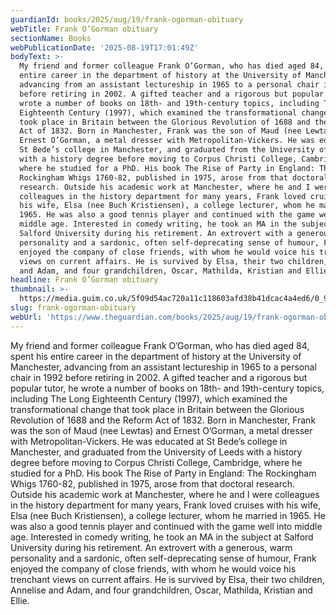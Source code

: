 ```yaml
---
guardianId: books/2025/aug/19/frank-ogorman-obituary
webTitle: Frank O’Gorman obituary
sectionName: Books
webPublicationDate: '2025-08-19T17:01:49Z'
bodyText: >-
  My friend and former colleague Frank O’Gorman, who has died aged 84, spent his
  entire career in the department of history at the University of Manchester,
  advancing from an assistant lectureship in 1965 to a personal chair in 1992
  before retiring in 2002. A gifted teacher and a rigorous but popular tutor, he
  wrote a number of books on 18th- and 19th-century topics, including The Long
  Eighteenth Century (1997), which examined the transformational change that
  took place in Britain between the Glorious Revolution of 1688 and the Reform
  Act of 1832. Born in Manchester, Frank was the son of Maud (nee Lewtas) and
  Ernest O’Gorman, a metal dresser with Metropolitan-Vickers. He was educated at
  St Bede’s college in Manchester, and graduated from the University of Leeds
  with a history degree before moving to Corpus Christi College, Cambridge,
  where he studied for a PhD. His book The Rise of Party in England: The
  Rockingham Whigs 1760-82, published in 1975, arose from that doctoral
  research. Outside his academic work at Manchester, where he and I were
  colleagues in the history department for many years, Frank loved cruises with
  his wife, Elsa (nee Buch Kristiensen), a college lecturer, whom he married in
  1965. He was also a good tennis player and continued with the game well into
  middle age. Interested in comedy writing, he took an MA in the subject at
  Salford University during his retirement. An extrovert with a generous, warm
  personality and a sardonic, often self-deprecating sense of humour, Frank
  enjoyed the company of close friends, with whom he would voice his trenchant
  views on current affairs. He is survived by Elsa, their two children, Annelise
  and Adam, and four grandchildren, Oscar, Mathilda, Kristian and Ellie.
headline: Frank O’Gorman obituary
thumbnail: >-
  https://media.guim.co.uk/5f09d54ac720a11c118603afd38b41dcac4a4ed6/0_923_3472_2778/500.jpg
slug: frank-ogorman-obituary
webUrl: 'https://www.theguardian.com/books/2025/aug/19/frank-ogorman-obituary'
---
```

My friend and former colleague Frank O’Gorman, who has died aged 84, spent his entire career in the department of history at the University of Manchester, advancing from an assistant lectureship in 1965 to a personal chair in 1992 before retiring in 2002. A gifted teacher and a rigorous but popular tutor, he wrote a number of books on 18th- and 19th-century topics, including The Long Eighteenth Century (1997), which examined the transformational change that took place in Britain between the Glorious Revolution of 1688 and the Reform Act of 1832. Born in Manchester, Frank was the son of Maud (nee Lewtas) and Ernest O’Gorman, a metal dresser with Metropolitan-Vickers. He was educated at St Bede’s college in Manchester, and graduated from the University of Leeds with a history degree before moving to Corpus Christi College, Cambridge, where he studied for a PhD. His book The Rise of Party in England: The Rockingham Whigs 1760-82, published in 1975, arose from that doctoral research. Outside his academic work at Manchester, where he and I were colleagues in the history department for many years, Frank loved cruises with his wife, Elsa (nee Buch Kristiensen), a college lecturer, whom he married in 1965. He was also a good tennis player and continued with the game well into middle age. Interested in comedy writing, he took an MA in the subject at Salford University during his retirement. An extrovert with a generous, warm personality and a sardonic, often self-deprecating sense of humour, Frank enjoyed the company of close friends, with whom he would voice his trenchant views on current affairs. He is survived by Elsa, their two children, Annelise and Adam, and four grandchildren, Oscar, Mathilda, Kristian and Ellie.

